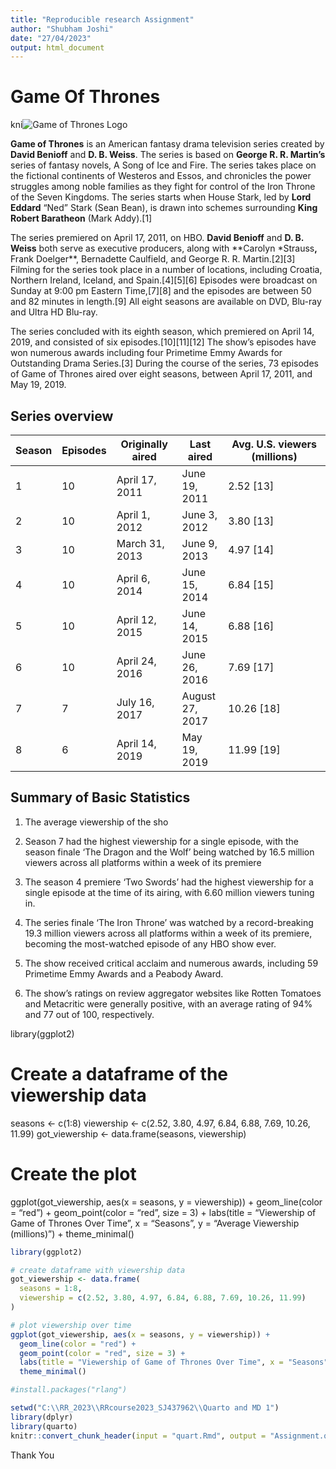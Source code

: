 ```yaml
---
title: "Reproducible research Assignment"
author: "Shubham Joshi"
date: "27/04/2023"
output: html_document
---
```




# Game Of Thrones

kni![Game of Thrones Logo](https://upload.wikimedia.org/wikipedia/en/d/d8/Game_of_Thrones_title_card.jpg)


**Game of Thrones** is an American fantasy drama television series created by **David Benioff** and **D. B. Weiss**. The series is based on **George R. R. Martin's** series of fantasy novels, A Song of Ice and Fire. The series takes place on the fictional continents of Westeros and Essos, and chronicles the power struggles among noble families as they fight for control of the Iron Throne of the Seven Kingdoms. The series starts when House Stark, led by **Lord Eddard** "Ned" Stark (Sean Bean), is drawn into schemes surrounding **King Robert Baratheon** (Mark Addy).[1]

The series premiered on April 17, 2011, on HBO. **David Benioff** and **D. B. Weiss** both serve as executive producers, along with **Carolyn *Strauss**, **Frank Doelger**, Bernadette Caulfield, and George R. R. Martin.[2][3] Filming for the series took place in a number of locations, including Croatia, Northern Ireland, Iceland, and Spain.[4][5][6] Episodes were broadcast on Sunday at 9:00 pm Eastern Time,[7][8] and the episodes are between 50 and 82 minutes in length.[9] All eight seasons are available on DVD, Blu-ray and Ultra HD Blu-ray.

The series concluded with its eighth season, which premiered on April 14, 2019, and consisted of six episodes.[10][11][12] The show's episodes have won numerous awards including four Primetime Emmy Awards for Outstanding Drama Series.[3] During the course of the series, 73 episodes of Game of Thrones aired over eight seasons, between April 17, 2011, and May 19, 2019.

## Series overview

| Season | Episodes | Originally aired | Last aired | Avg. U.S. viewers (millions) |
|-------|----------|-----------------|------------|------------------------------|
| 1     | 10       | April 17, 2011   | June 19, 2011 | 2.52 [13]                 |
| 2     | 10       | April 1, 2012    | June 3, 2012  | 3.80 [13]                 |
| 3     | 10       | March 31, 2013   | June 9, 2013  | 4.97 [14]                 |
| 4     | 10       | April 6, 2014    | June 15, 2014 | 6.84 [15]                 |
| 5     | 10       | April 12, 2015   | June 14, 2015 | 6.88 [16]                 |
| 6     | 10       | April 24, 2016   | June 26, 2016 | 7.69 [17]                 |
| 7     | 7        | July 16, 2017    | August 27, 2017 | 10.26 [18]               |
| 8     | 6        | April 14, 2019   | May 19, 2019  | 11.99 [19]                |


## Summary of Basic Statistics

1. The average viewership of the sho

2. Season 7 had the highest viewership for a single episode, with the season finale ‘The Dragon and the Wolf’ being watched by 16.5 million viewers across all platforms within a week of its premiere

3. The season 4 premiere ‘Two Swords’ had the highest viewership for a single episode at the time of its airing, with 6.60 million viewers tuning in.

4. The series finale ‘The Iron Throne’ was watched by a record-breaking 19.3 million viewers across all platforms within a week of its premiere, becoming the most-watched episode of any HBO show ever.

5. The show received critical acclaim and numerous awards, including 59 Primetime Emmy Awards and a Peabody Award.

6. The show’s ratings on review aggregator websites like Rotten Tomatoes and Metacritic were generally positive, with an average rating of 94% and 77 out of 100, respectively.


library(ggplot2)

# Create a dataframe of the viewership data
seasons <- c(1:8)
viewership <- c(2.52, 3.80, 4.97, 6.84, 6.88, 7.69, 10.26, 11.99)
got_viewership <- data.frame(seasons, viewership)

# Create the plot
ggplot(got_viewership, aes(x = seasons, y = viewership)) +
  geom_line(color = "red") +
  geom_point(color = "red", size = 3) +
  labs(title = "Viewership of Game of Thrones Over Time",
       x = "Seasons",
       y = "Average Viewership (millions)") +
  theme_minimal()



```r
library(ggplot2)

# create dataframe with viewership data
got_viewership <- data.frame(
  seasons = 1:8,
  viewership = c(2.52, 3.80, 4.97, 6.84, 6.88, 7.69, 10.26, 11.99)
)

# plot viewership over time
ggplot(got_viewership, aes(x = seasons, y = viewership)) + 
  geom_line(color = "red") + 
  geom_point(color = "red", size = 3) + 
  labs(title = "Viewership of Game of Thrones Over Time", x = "Seasons", y = "Average Viewership (millions)") + 
  theme_minimal()


```


```r
#install.packages("rlang")

setwd("C:\\RR_2023\\RRcourse2023_SJ437962\\Quarto and MD 1")
library(dplyr)
library(quarto)
knitr::convert_chunk_header(input = "quart.Rmd", output = "Assignment.qmd")

```


Thank You 

